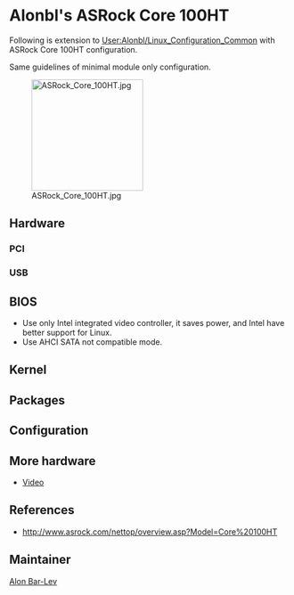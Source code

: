 = Alonbl's ASRock Core 100HT =

Following is extension to [[User:Alonbl/Linux_Configuration_Common]] with ASRock Core 100HT configuration.

Same guidelines of minimal module only configuration.

[[Image:ASRock_Core_100HT.jpg|200px]]

== Hardware ==

=== PCI ===

{{Codeline|<pre>
00:00.0 Host bridge [0600]: Intel Corporation Core Processor DRAM Controller [8086:0044] (rev 12)
00:02.0 VGA compatible controller [0300]: Intel Corporation Core Processor Integrated Graphics Controller [8086:0046] (rev 12)
00:04.0 Signal processing controller [1180]: Intel Corporation Core Processor Thermal Management Controller [8086:0050] (rev 12)
00:16.0 Communication controller [0780]: Intel Corporation 5 Series/3400 Series Chipset HECI Controller [8086:3b64] (rev 06)
00:1a.0 USB Controller [0c03]: Intel Corporation 5 Series/3400 Series Chipset USB2 Enhanced Host Controller [8086:3b3c] (rev 06)
00:1b.0 Audio device [0403]: Intel Corporation 5 Series/3400 Series Chipset High Definition Audio [8086:3b56] (rev 06)
00:1c.0 PCI bridge [0604]: Intel Corporation 5 Series/3400 Series Chipset PCI Express Root Port 1 [8086:3b42] (rev 06)
00:1c.1 PCI bridge [0604]: Intel Corporation 5 Series/3400 Series Chipset PCI Express Root Port 2 [8086:3b44] (rev 06)
00:1d.0 USB Controller [0c03]: Intel Corporation 5 Series/3400 Series Chipset USB2 Enhanced Host Controller [8086:3b34] (rev 06)
00:1e.0 PCI bridge [0604]: Intel Corporation 82801 Mobile PCI Bridge [8086:2448] (rev a6)
00:1f.0 ISA bridge [0601]: Intel Corporation Mobile 5 Series Chipset LPC Interface Controller [8086:3b09] (rev 06)
00:1f.2 SATA controller [0106]: Intel Corporation 5 Series/3400 Series Chipset 4 port SATA AHCI Controller [8086:3b29] (rev 06)
00:1f.3 SMBus [0c05]: Intel Corporation 5 Series/3400 Series Chipset SMBus Controller [8086:3b30] (rev 06)
00:1f.6 Signal processing controller [1180]: Intel Corporation 5 Series/3400 Series Chipset Thermal Subsystem [8086:3b32] (rev 06)
01:00.0 Ethernet controller [0200]: Realtek Semiconductor Co., Ltd. RTL8111/8168B PCI Express Gigabit Ethernet controller [10ec:8168] (rev 06)
02:00.0 USB Controller [0c03]: NEC Corporation Device [1033:0194] (rev 03)
ff:00.0 Host bridge [0600]: Intel Corporation Core Processor QuickPath Architecture Generic Non-core Registers [8086:2c62] (rev 02)
ff:00.1 Host bridge [0600]: Intel Corporation Core Processor QuickPath Architecture System Address Decoder [8086:2d01] (rev 02)
ff:02.0 Host bridge [0600]: Intel Corporation Core Processor QPI Link 0 [8086:2d10] (rev 02)
ff:02.1 Host bridge [0600]: Intel Corporation Core Processor QPI Physical 0 [8086:2d11] (rev 02)
ff:02.2 Host bridge [0600]: Intel Corporation Core Processor Reserved [8086:2d12] (rev 02)
ff:02.3 Host bridge [0600]: Intel Corporation Core Processor Reserved [8086:2d13] (rev 02)
</pre>}}

=== USB ===

{{Codeline|<pre>
Bus 001 Device 001: ID 1d6b:0002 Linux Foundation 2.0 root hub
Bus 002 Device 001: ID 1d6b:0002 Linux Foundation 2.0 root hub
Bus 001 Device 002: ID 8087:0020 Intel Corp. Integrated Rate Matching Hub
Bus 002 Device 002: ID 8087:0020 Intel Corp. Integrated Rate Matching Hub
Bus 003 Device 001: ID 1d6b:0002 Linux Foundation 2.0 root hub
Bus 004 Device 001: ID 1d6b:0003 Linux Foundation 3.0 root hub
</pre>}}

== BIOS ==

* Use only Intel integrated video controller, it saves power, and Intel have better support for Linux.
* Use AHCI SATA not compatible mode.

== Kernel ==

{{Kernel||<pre>
  Processor type and features  --->
    (4) Maximum number of CPUs
    [*] Enable KSM for page merging
    (64) Amount of low memory, in kilobytes, to reserve for the BIOS
    -*- MTRR (Memory Type Range Register) support
    [*]   MTRR cleanup support
    (1)     MTRR cleanup enable value (0-1)
    (0)     MTRR cleanup spare reg num (0-7)
  Power management and ACPI options  --->
    [*] Suspend to RAM and standby
    [*] Hibernation (aka 'suspend to disk')
    [*] Run-time PM core functionality
    [*] ACPI (Advanced Configuration and Power Interface) Support  --->
      <M>   AC Adapter
      -*-   Button
      -*-   Video
      <M>   Fan
      <M>   Processor
      <M>   Thermal Zone
    CPU Frequency scaling  --->
      [*] CPU Frequency scaling
      <M>   CPU frequency translation statistics
      [*]     CPU frequency translation statistics details
      Default CPUFreq governor (performance)  --->
      -*-   'performance' governor
      <M>   'powersave' governor
      <M>   'userspace' governor for userspace frequency scaling
      <M>   'ondemand' cpufreq policy governor
      <M>   'conservative' cpufreq governor
      x86 CPU frequency scaling drivers  --->
        <M> ACPI Processor P-States drivers
    -*- CPU idle PM support
    [*]   Cpuidle Driver for Intel Processors
  [*] Networking support  --->
    -*-   Wireless  --->
      <M>   cfg80211 - wireless configuration API
      [*]     enable powersave by default
      [*]     cfg80211 wireless extensions compatibility
      [*]   Wireless extensions sysfs files
      <M>   Common routines for IEEE802.11 drivers
      <M>   Generic IEEE 802.11 Networking Stack (mac80211)
    <M>   RF switch subsystem support  --->
  Device Drivers  --->
    [*] Block devices  ---> 
      <M>   Packet writing on CD/DVD media
      (8)     Free buffers for data gathering
      [*]     Enable write caching (EXPERIMENTAL)
      <M> Serial ATA and Parallel ATA drivers  --->
        [*]   ATA ACPI Support
        <M>   AHCI SATA support                                             ### you may  want to set as <*> to avoid complex initramfs
    [*] Network device support  --->
      [*]   Ethernet (1000 Mbit)  --->
        <M>   Realtek 8169 gigabit ethernet support
      [*]   Wireless LAN  --->
        <M>   Atheros Wireless Cards  --->
          <M>   Atheros 802.11n wireless cards support
          [*]     Atheros ath9k PCI/PCIe bus support
          [*]     Atheros ath9k rate control (NEW)
    {M} Hardware Monitoring support  --->
      <M>   Intel Core/Core2/Atom temperature sensor
    <M> Sound card support  --->
      <M>   Advanced Linux Sound Architecture  --->
        <M>   Sequencer support
        [*]   PCI sound devices  --->
          <M>   Intel HD Audio  --->
            (64)  Pre-allocated buffer size for HD-audio drivers
            [*]   Support digital beep via input layer
            (1)     Digital beep registration mode (0=off, 1=on, 2=mute sw on/off)
            [*]   Support jack plugging notification via input layer
            [*]   Build VIA HD-audio codec support
            [*]   Aggressive power-saving on HD-audio
            (30)    Default time-out for HD-audio power-save modesetting
    [*] HID Devices  --->
      <*>   USB Human Interface Device (full HID) support
    [*] USB support  --->
      <M>   xHCI HCD (USB 3.0) support (EXPERIMENTAL)       ### addition to basic
</pre>}}

{{File|/etc/conf.d/modules|<pre>
modules="${modules}
ac
fan
processor
thermal
coretemp
"modules="${modules}
acpi-cpufreq
cpufreq-conservative
cpufreq-ondemand
cpufreq-powersave
"
</pre>}}

== Packages ==

{{Root|emerge net-wireless/wpa_supplicant}}

== Configuration ==

{{File|/etc/conf.d/net|<pre>
modules="wpa_supplicant"
rc_need_wlan0="firewall"    # if you are using firewall
config_wlan0="dhcp"
wpa_cli_wlan0="-G3600"      # this saves power
wpa_supplicant_wlan0="-D nl80211"

rc_need_eth0="firewall"    # if you are using firewall
config_eth0="dhcp"
</pre>}}

{{Root|ln -s net.lo /etc/init.d/net.wlan0}}
{{Root|ln -s net.lo /etc/init.d/net.eth0}}

== More hardware ==

* [[User:Alonbl/Intel_Integrated_Graphics_Controller|Video]]

== References ==

* http://www.asrock.com/nettop/overview.asp?Model=Core%20100HT

== Maintainer ==

[[User:Alonbl|Alon Bar-Lev]]

{{AuthorList|{{Author|Alon Bar-Lev|2011-11-25|type=original}}}}